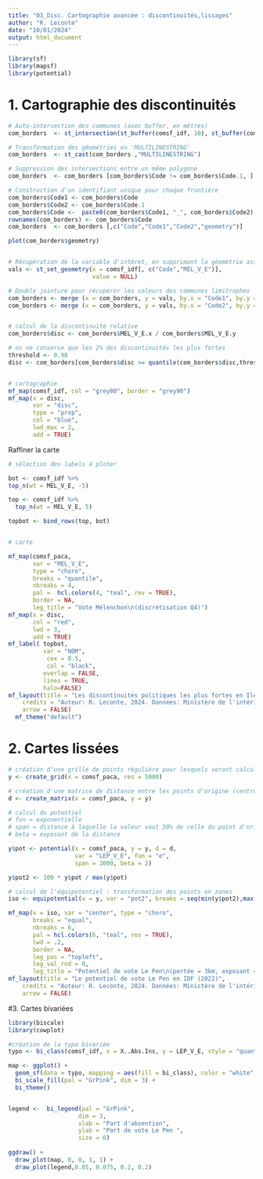 ---
title: "03_Disc. Cartographie avancée : discontinuités,lissages"
author: "R. Leconte"
date: "10/01/2024"
output: html_document
---
```{r pkg}
library(sf)
library(mapsf)
library(potential)

```

# 1. Cartographie des discontinuités
```{r disc}
# Auto-intersection des communes (avec buffer, en mètres)
com_borders  <- st_intersection(st_buffer(comsf_idf, 10), st_buffer(comsf_idf, 10)) 

# Transformation des géométries en 'MULTILINESTRING'
com_borders  <- st_cast(com_borders ,"MULTILINESTRING")

# Suppression des intersections entre un même polygone
com_borders  <- com_borders [com_borders$Code != com_borders$Code.1, ] 

# Construction d'un identifiant unique pour chaque frontière
com_borders$Code1 <- com_borders$Code
com_borders$Code2 <- com_borders$Code.1
com_borders$Code <-  paste0(com_borders$Code1, "_", com_borders$Code2)
rownames(com_borders) <- com_borders$Code
com_borders  <- com_borders [,c("Code","Code1","Code2","geometry")]

plot(com_borders$geometry)


# Récupération de la variable d'intéret, en supprimant la géométrie associée
vals <- st_set_geometry(x = comsf_idf[, c("Code","MEL_V_E")], 
                        value = NULL)

# Double jointure pour récupérer les valeurs des communes limitrophes
com_borders <- merge (x = com_borders, y = vals, by.x = "Code1", by.y = "Code", all.x = T)
com_borders <- merge (x = com_borders, y = vals, by.x = "Code2", by.y = "Code", all.x = T)


# calcul de la discontinuité relative
com_borders$disc <- com_borders$MEL_V_E.x / com_borders$MEL_V_E.y

# on ne conserve que les 2% des discontinuités les plus fortes
threshold <- 0.98
disc <- com_borders[com_borders$disc >= quantile(com_borders$disc,threshold),]


# cartographie
mf_map(comsf_idf, col = "grey80", border = "grey90")
mf_map(x = disc,
       var = "disc",
       type = "prop",
       col = "blue",
       lwd_max = 2,
       add = TRUE)

```


Raffiner la carte

```{r cartopretty}

# sélection des labels à ploter

bot <- comsf_idf %>% 
top_n(wt = MEL_V_E, -5)

top <- comsf_idf %>% 
  top_n(wt = MEL_V_E, 5)

topbot <- bind_rows(top, bot)


# carte

mf_map(comsf_paca, 
       var = "MEL_V_E", 
       type = "choro", 
       breaks = "quantile",
       nbreaks = 4,
       pal =  hcl.colors(4, "teal", rev = TRUE), 
       border = NA, 
       leg_title = "Vote Mélenchon\n(discrétisation Q4)")
mf_map(x = disc,
       col = "red",
       lwd = 3,
       add = TRUE)
mf_label( topbot, 
          var = "NOM",
           cex = 0.5,
           col = "black",
          overlap = FALSE,
          lines = TRUE,
          halo=FALSE)
mf_layout(title = "Les discontinuités politiques les plus fortes en Ile de France (2022)",
    credits = "Auteur: R. Leconte, 2024. Données: Ministère de l'intérieur, 2022",
    arrow = FALSE)
  mf_theme("default")

```


# 2. Cartes lissées


```{r pot}


# création d'une grille de points régulière pour lesquels seront calculées les valeurs de la variable
y <- create_grid(x = comsf_paca, res = 5000)

# création d'une matrice de distance entre les points d'origine (centroides des communes), et les points de la grille
d <- create_matrix(x = comsf_paca, y = y)

# calcul du potentiel
# fun = exponentielle
# span = distance à laquelle la valeur vaut 50% de celle du point d'origine
# beta = exposant de la distance 

y$pot <- potential(x = comsf_paca, y = y, d = d,
                   var = "LEP_V_E", fun = "e",
                   span = 3000, beta = 2)

y$pot2 <- 100 * y$pot / max(y$pot)

# calcul de l'équipotentiel : transformation des points en zones
iso <- equipotential(x = y, var = "pot2", breaks = seq(min(y$pot2),max(y$pot2), 1), mask = comsf_idf)

mf_map(x = iso, var = "center", type = "choro", 
       breaks = "equal", 
       nbreaks = 6,
       pal = hcl.colors(6, "teal", rev = TRUE),
       lwd = .2,
       border = NA, 
       leg_pos = "topleft",
       leg_val_rnd = 0,
       leg_title = "Potentiel de vote Le Pen\n(portée = 3km, exposant = 2) ")
mf_layout(title = "Le potentiel de vote Le Pen en IDF (2022)",
    credits = "Auteur: R. Leconte, 2024. Données: Ministère de l'intérieur, 2022",
    arrow = FALSE)

```


#3. Cartes bivariées

```{r bivar}

library(biscale)
library(cowplot)

#création de la typo bivariée
typo <- bi_class(comsf_idf, x = X..Abs.Ins, y = LEP_V_E, style = "quantile", dim = 3)

map <- ggplot() +
  geom_sf(data = typo, mapping = aes(fill = bi_class), color = "white", size = 0.05, show.legend = FALSE) +
  bi_scale_fill(pal = "GrPink", dim = 3) +
  bi_theme()


legend <-  bi_legend(pal = "GrPink",
                    dim = 3,
                    xlab = "Part d'absention",
                    ylab = "Part de vote Le Pen ",
                    size = 6)
  
ggdraw() +
  draw_plot(map, 0, 0, 1, 1) +
  draw_plot(legend,0.05, 0.075, 0.2, 0.2)

```


